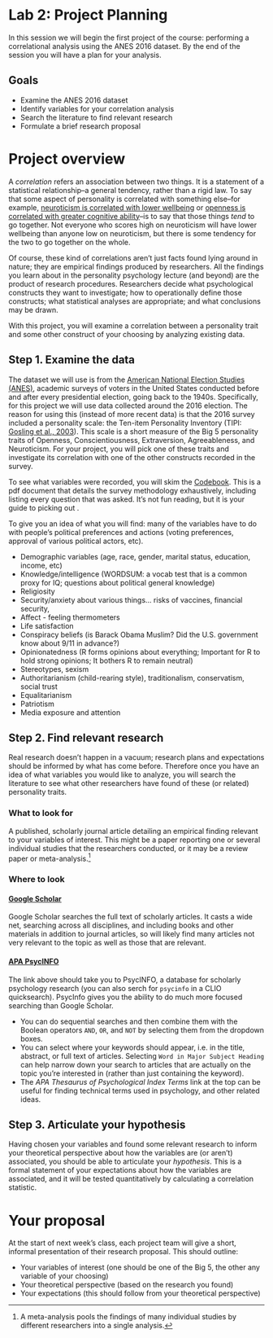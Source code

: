 # Lab 2: Project Planning {.unnumbered}

In this session we will begin the first project of the course: performing a correlational analysis using the ANES 2016 dataset. By the end of the session you will have a plan for your analysis.



## Goals


- Examine the ANES 2016 dataset
- Identify variables for your correlation analysis
- Search the literature to find relevant research
- Formulate a brief research proposal


# Project overview

A *correlation*  refers an association between two things. It is a statement of a statistical relationship--a general tendency, rather than a rigid law. To say that some aspect of personality is correlated with something else--for example, [neuroticism is correlated with lower wellbeing](https://psycnet.apa.org/fulltext/2020-03328-001.html) or [openness is correlated with greater cognitive ability](https://www.pnas.org/doi/10.1073/pnas.2212794120)--is to say that those things *tend* to go together. Not everyone who scores high on neuroticism will have lower wellbeing than anyone low on neuroticism, but there is some tendency for the two to go together on the whole.

Of course, these kind of correlations aren't just facts found lying around in nature; they are empirical findings produced by researchers. All the findings you learn about in the personality psychology lecture (and beyond) are the product of research procedures. Researchers decide what psychological constructs they want to investigate; how to operationally define those constructs; what statistical analyses are appropriate; and what conclusions may be drawn.

With this project, you will examine a correlation between a personality trait and some other construct of your choosing by analyzing existing data.


## Step 1. Examine the data

The dataset we will use is from the [American National Election Studies (ANES)](https://electionstudies.org/), academic surveys of voters in the United States conducted before and after every presidential election, going back to the 1940s. Specifically, for this project we will use data collected around the 2016 election. The reason for using this (instead of more recent data) is that the 2016 survey included a personality scale: the Ten-item Personality Inventory (TIPI: [Gosling et al., 2003](https://gosling.psy.utexas.edu/wp-content/uploads/2014/09/JRP-03-tipi.pdf)). This scale is a short measure of the Big 5 personality traits of Openness, Conscientiousness, Extraversion, Agreeableness, and Neuroticism. For your project, you will pick one of these traits and investigate its correlation with one of the other constructs recorded in the survey.

To see what variables were recorded, you will skim the [Codebook](https://electionstudies.org/wp-content/uploads/2018/12/anes_timeseries_2016_userguidecodebook.pdf). This is a pdf document that details the survey methodology exhaustively, including listing every question that was asked. It's not fun reading, but it is your guide to picking out .

To give you an idea of what you will find: many of the variables have to do with people's political preferences and actions (voting preferences, approval of various political actors, etc).

- Demographic variables (age, race, gender, marital status, education, income, etc)
- Knowledge/intelligence (WORDSUM: a vocab test that is a common proxy for IQ; questions about political general knowledge)
- Religiosity 
- Security/anxiety about various things... risks of vaccines, financial security,
- Affect - feeling thermometers
- Life satisfaction
- Conspiracy beliefs (is Barack Obama Muslim? Did the U.S. government know about 9/11 in advance?)
- Opinionatedness (R forms opinions about everything; Important for R to hold strong opinions; It bothers R to remain neutral)
- Stereotypes, sexism
- Authoritarianism (child-rearing style), traditionalism, conservatism, social trust
- Equalitarianism
- Patriotism
- Media exposure and attention



## Step 2. Find relevant research

Real research doesn't happen in a vacuum; research plans and expectations should be informed by what has come before. Therefore once you have an idea of what variables you would like to analyze, you will search the literature to see what other researchers have found of these (or related) personality traits.

### What to look for

A published, scholarly journal article detailing an empirical finding relevant to your variables of interest. This might be a paper reporting one or several individual studies that the researchers conducted, or it may be a review paper or meta-analysis.^[A meta-analysis pools the findings of many individual studies by different researchers into a single analysis.]


### Where to look

#### [Google Scholar](https://scholar.google.com)

Google Scholar searches the full text of scholarly articles. It casts a wide net, searching across all disciplines, and including books and other materials in addition to journal articles, so will likely find many articles not very relevant to the topic as well as those that are relevant.


#### [APA PsycINFO](http://www.columbia.edu/cgi-bin/cul/resolve?ALD2284)

The link above should take you to PsycINFO, a database for scholarly psychology research (you can also serch for `psycinfo` in a CLIO quicksearch). PsycInfo gives you the ability to do much more focused searching than Google Scholar.

- You can do sequential searches and then combine them with the Boolean operators `AND`, `OR`, and `NOT` by selecting them from the dropdown boxes. 
- You can select where your keywords should appear, i.e. in the title, abstract, or full text of articles. Selecting `Word in Major Subject Heading` can help narrow down your search to articles that are actually on the topic you’re interested in (rather than just containing the keyword). 
- The *APA Thesaurus of Psychological Index Terms* link at the top can be useful for finding technical terms used in psychology, and other related ideas.





## Step 3. Articulate your hypothesis

Having chosen your variables and found some relevant research to inform your theoretical perspective about how the variables are (or aren't) associated, you should be able to articulate your *hypothesis*. This is a formal statement of your expectations about how the variables are associated, and it will be tested quantitatively by calculating a correlation statistic.




# Your proposal

At the start of next week's class, each project team will give a short, informal presentation of their research proposal. This should outline:

- Your variables of interest (one should be one of the Big 5, the other any variable of your choosing)
- Your theoretical perspective (based on the research you found)
- Your expectations (this should follow from your theoretical perspective)
